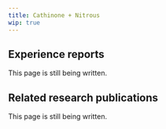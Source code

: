 ---
title: Cathinone + Nitrous
wip: true
---

## Experience reports

This page is still being written.

## Related research publications

This page is still being written.

